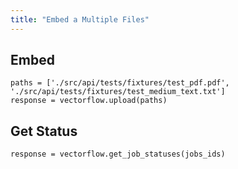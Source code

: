 ```yaml
---
title: "Embed a Multiple Files"
---
```


## Embed

```
paths = ['./src/api/tests/fixtures/test_pdf.pdf', './src/api/tests/fixtures/test_medium_text.txt']
response = vectorflow.upload(paths)
```

## Get Status

```
response = vectorflow.get_job_statuses(jobs_ids)
```
